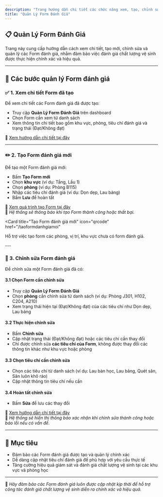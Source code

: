```yaml
---
description: "Trang hướng dẫn chi tiết các chức năng xem, tạo, chỉnh sửa và quản lý các Form đánh giá dùng để đánh giá chất lượng vệ sinh tại Trường Đại học Sư Phạm TP.HCM."
title: "Quản Lý Form Đánh Giá"
---
```


## 📋 Quản Lý Form Đánh Giá

Trang này cung cấp hướng dẫn cách xem chi tiết, tạo mới, chỉnh sửa và quản lý các Form đánh giá, nhằm đảm bảo việc đánh giá chất lượng vệ sinh được thực hiện chính xác và hiệu quả.

---

## 🧭 Các bước quản lý Form đánh giá

### ✅ 1. Xem chi tiết Form đã tạo

Để xem chi tiết các Form đánh giá đã được tạo:

- Truy cập **Quản Lý Form Đánh Giá** trên dashboard
- Chọn Form cần xem từ danh sách
- Xem thông tin chi tiết bao gồm khu vực, phòng, tiêu chí đánh giá và trạng thái (Đạt/Không đạt)

📄 [Xem hướng dẫn chi tiết tại đây](https://dashboard.mintlify.com/docsqcr/docsqcr/editor/main)

---

### ✏️ 2. Tạo Form đánh giá mới

Để tạo một Form đánh giá mới:

- Bấm **Tạo Form mới**
- Chọn **khu vực** (ví dụ: Tầng, Lầu 1)
- Chọn **phòng** (ví dụ: Phòng B115)
- Nhập các tiêu chí đánh giá (ví dụ: Dọn dẹp, Lau bảng)
- Bấm **Lưu** để hoàn tất

📄 [Xem quá trình tạo Form tại đây](https://dashboard.mintlify.com/docsqcr/docsqcr/editor/main)\
📌 _Hệ thống sẽ thông báo khi tạo Form thành công hoặc thất bại._

<CardGroup cols="3">

<Card
  title="Tạo Form đánh giá mới"
  icon="qrcode"
  href="/taoformdanhgiamoi"
>
  Hỗ trợ việc tạo form các phòng, vị trí, khu vực chưa có form đánh giá.
</Card>

</CardGroup>
---

### 🔧 3. Chỉnh sửa Form đánh giá

Để chỉnh sửa một Form đánh giá đã có:

#### 3.1 Chọn Form cần chỉnh sửa

- Truy cập **Quản Lý Form Đánh Giá**
- Chọn **phòng** cần chỉnh sửa từ danh sách (ví dụ: Phòng J301, H102, C204, A210)
- Xem trạng thái hiện tại (Đạt/Không đạt) của các tiêu chí như Dọn dẹp, Lau bảng

#### 3.2 Thực hiện chỉnh sửa

- Bấm **Chỉnh sửa**
- Cập nhật trạng thái (Đạt/Không đạt) hoặc các tiêu chí cần thay đổi
- Chỉ được chỉnh sửa **các tiêu chí của Form**, không được thay đổi các thông tin khác như khu vực hoặc phòng

#### 3.3 Chọn tiêu chí cần chỉnh sửa

- Chọn các tiêu chí từ danh sách (ví dụ: Lau bàn học, Lau bảng, Quét sân, Sân luôn khô ráo)
- Cập nhật thông tin tiêu chí nếu cần

#### 3.4 Hoàn tất chỉnh sửa

- Bấm **Sửa** để lưu các thay đổi

📄 [Xem hướng dẫn chi tiết tại đây](https://dashboard.mintlify.com/docsqcr/docsqcr/editor/main)\
📝 _Hệ thống sẽ hiển thị thông báo xác nhận khi chỉnh sửa thành công hoặc báo lỗi nếu có vấn đề._

---

## 🎯 Mục tiêu

- Đảm bảo các Form đánh giá được tạo và quản lý chính xác
- Dễ dàng cập nhật tiêu chí đánh giá để phù hợp với yêu cầu thực tế
- Tăng cường hiệu quả giám sát và đánh giá chất lượng vệ sinh tại các khu vực và phòng học

---

📍 _Hãy đảm bảo các Form đánh giá luôn được cập nhật kịp thời để hỗ trợ công tác đánh giá chất lượng vệ sinh diễn ra chính xác và hiệu quả._